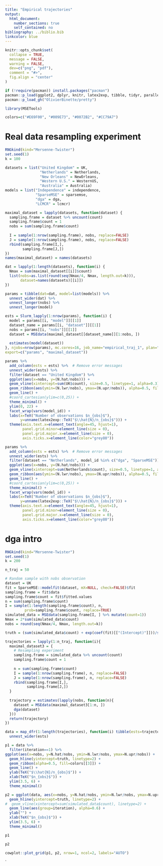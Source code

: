 ```yaml
---
title: "Empirical trajectories"
output:
  html_document:
    number_sections: true
    self_contained: no
bibliography: ../biblio.bib
linkcolor: blue
---
```


```r
knitr::opts_chunk$set(
  collapse = TRUE,
  message = FALSE,
  warning = FALSE,
  dev=c("png", "pdf"),
  comment = "#>",
  fig.align = "center"
)

if (!require(pacman)) install.packages("pacman")
pacman::p_load(ggplot2, dplyr, knitr, latex2exp, tibble, tidyr, parallel, slurmR, ggthemes, purrr, cowplot)
pacman::p_load_gh("OlivierBinette/pretty")

library(MSETools)

colors=c("#E69F00", "#009E73", "#0072B2", "#CC79A7")
```


# Real data resampling experiment

```r
RNGkind(kind="Mersenne-Twister")
set.seed(1)
k = 100

datasets = list("United Kingdom" = UK,
                "Netherlands" = Netherlands,
                "New Orleans" = NewOrleans,
                "Western U.S." = WesternUS,
                "Australia" = Australia)
models = list("Independence" = independence,
              "SparseMSE" = sparsemse,
              "dga" = dga,
              "LCMCR" = lcmcr)

maximal_dataset = lapply(datasets, function(dataset) {
  sampling.frame = dataset %>% uncount(count)
  sampling.frame$count = 1
  nobs = sum(sampling.frame$count)
  
  I = sample(1:nrow(sampling.frame), nobs, replace=FALSE)
  J = sample(1:nrow(sampling.frame), nobs, replace=FALSE)
  rbind(sampling.frame[I,],
        sampling.frame[J,])
})
names(maximal_dataset) = names(datasets)

dat = lapply(1:length(datasets), function(i) {
  Nmax = sum(maximal_dataset[[i]]$count)
  list(nobs=as.list(round(seq(Nmax/4, Nmax, length.out=k))),
       dataset=names(datasets)[[i]])
})

params = tibble(dat=dat, model=list(models)) %>%
  unnest_wider(dat) %>%
  unnest_longer(nobs) %>% 
  unnest_longer(model)
```

```r
ests = Slurm_lapply(1:nrow(params), function(i) {
  model = params[[i, "model"]][[1]]
  dataset_name = params[[i, "dataset"]][[1]]
  nobs = params[[i, "nobs"]][[1]]
  dataset = MSEdata(maximal_dataset[[dataset_name]][1:nobs, ])
  
  estimates(model(dataset))
}, njobs=nrow(params), mc.cores=16, job_name="empirical_traj_1", plan="collect",
export=c("params", "maximal_dataset"))
```


```r
params %>% 
  add_column(ests = ests) %>%  # Remove error messages
  unnest_wider(ests) %>% 
  filter(dataset == "United Kingdom") %>% 
  ggplot(aes(x=nobs, y=(N.hat/nobs))) +
  geom_vline(xintercept=sum(UK$count), size=0.5, linetype=1, alpha=0.3) +
  geom_ribbon(aes(ymin=(N.lwr/nobs), ymax=(N.upr/nobs)), alpha=0.5, fill=colors[[3]]) +
  geom_line() +
  #coord_cartesian(ylim=c(0,25)) +
  theme_minimal() + 
  ylim(0, 22) +
  facet_wrap(vars(model_id)) +
  labs(x=TeX("Number of observations $n_{obs}$"),
       y=unname(latex2exp::TeX("$\\hat{N}/n_{obs}$"))) +
  theme(axis.text.x=element_text(angle=45, hjust=1),
        panel.grid.minor=element_line(size = 0),
        panel.grid.major.x=element_line(size = 0),
        axis.ticks.x=element_line(color="grey80"))

```


```r
params %>% 
  add_column(ests = ests) %>%  # Remove error messages
  unnest_wider(ests) %>% 
  filter(dataset == "Netherlands", model_id %in% c("dga", "SparseMSE")) %>% 
  ggplot(aes(x=nobs, y=(N.hat/nobs))) +
  geom_vline(xintercept=sum(Netherlands$count), size=0.5, linetype=1, alpha=0.3) +
  geom_ribbon(aes(ymin=(N.lwr/nobs), ymax=(N.upr/nobs)), alpha=0.5, fill=colors[[3]]) +
  geom_line() +
  #coord_cartesian(ylim=c(0,25)) +
  theme_minimal() + 
  facet_wrap(vars(model_id)) +
  labs(x=TeX("Number of observations $n_{obs}$"),
       y=unname(latex2exp::TeX("$\\hat{N}/n_{obs}$"))) +
  theme(axis.text.x=element_text(angle=45, hjust=1),
        panel.grid.minor=element_line(size = 0),
        panel.grid.major.x=element_line(size = 0),
        axis.ticks.x=element_line(color="grey80"))

```


# dga intro

```r
RNGkind(kind="Mersenne-Twister")
set.seed(1)
k = 200

n_traj = 50

# Random sample with nobs observation
dataset = UK
fit = SparseMSE::modelfit(dataset, mX=NULL, check=FALSE)$fit
sampling.frame = fit$data
sampling.frame$count = fit$fitted.values
n = sum(sampling.frame$count)
I = sample(1:length(sampling.frame$count), n,
         prob=sampling.frame$count, replace=TRUE)
simulated_data = MSEdata(sampling.frame[I, ] %>% mutate(count=1))
Nmax = 2*sum(simulated_data$count)
nobs = round(seq(Nmax/4, Nmax, length.out=k))

truth = (sum(simulated_data$count) + exp(coef(fit)[["(Intercept)"]]))/sum(simulated_data$count)

trajectories = lapply(1:n_traj, function(i){
  maximal_dataset3 = {
    # Resampling experiment
    sampling.frame = simulated_data %>% uncount(count)
    sampling.frame$count = 1
    
    n = sum(sampling.frame$count)
    I = sample(1:nrow(sampling.frame), n, replace=FALSE)
    J = sample(1:nrow(sampling.frame), n, replace=FALSE)
    rbind(sampling.frame[I,],
          sampling.frame[J,])
  }
  
  trajectory = estimates(lapply(nobs, function(n){
    dataset = MSEdata(maximal_dataset3[1:n, ])
    dga(dataset)
  }))
  return(trajectory)
})
```


```r
data = map_dfr(1:length(trajectories), function(i) tibble(ests=trajectories[[i]], nobs=nobs, iteration = i)) %>% 
  unnest_wider(ests)

p1 = data %>% 
  filter(iteration==1) %>% 
ggplot(aes(x=nobs, y=N.hat/nobs, ymin=N.lwr/nobs, ymax=N.upr/nobs)) +
  geom_hline(yintercept=truth, linetype=2) +
  geom_ribbon(alpha=0.5, fill=colors[[3]]) +
  geom_line() +
  ylab(TeX("$\\hat{N}/n_{obs}$")) +
  xlab(TeX("$n_{obs}$")) +
  ylim(3.5, 6) +
  theme_minimal()

p2 = ggplot(data, aes(x=nobs, y=N.hat/nobs, ymin=N.lwr/nobs, ymax=N.upr/nobs)) +
  geom_hline(yintercept=truth, linetype=2) +
#  geom_vline(xintercept=sum(simulated_data$count), linetype=2) +
  geom_line(aes(group=iteration), alpha=0.6) +
  ylab("") +
  xlab(TeX("$n_{obs}$")) +
  ylim(3.5, 6) +
  theme_minimal()

p1

p2
```

```r
cowplot::plot_grid(p1, p2, nrow=1, ncol=2, labels="AUTO")
```




`



